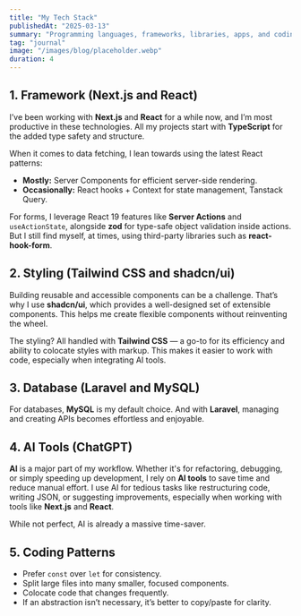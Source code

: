 ```yaml
---
title: "My Tech Stack"
publishedAt: "2025-03-13"
summary: "Programming languages, frameworks, libraries, apps, and coding philosopy I use to build and run a website, application, or any project."
tag: "journal"
image: "/images/blog/placeholder.webp"
duration: 4
---
```


## 1. Framework (Next.js and React)

I’ve been working with **Next.js** and **React** for a while now, and I’m most productive in these technologies. All my projects start with **TypeScript** for the added type safety and structure.

When it comes to data fetching, I lean towards using the latest React patterns:

- **Mostly:** Server Components for efficient server-side rendering.
- **Occasionally:** React hooks + Context for state management, Tanstack Query.

For forms, I leverage React 19 features like **Server Actions** and `useActionState`, alongside **zod** for type-safe object validation inside actions. But I still find myself, at times, using third-party libraries such as **react-hook-form**.

## 2. Styling (Tailwind CSS and shadcn/ui)

Building reusable and accessible components can be a challenge. That’s why I use **shadcn/ui**, which provides a well-designed set of extensible components. This helps me create flexible components without reinventing the wheel.

The styling? All handled with **Tailwind CSS** — a go-to for its efficiency and ability to colocate styles with markup. This makes it easier to work with code, especially when integrating AI tools.

## 3. Database (Laravel and MySQL)

For databases, **MySQL** is my default choice. And with **Laravel**, managing and creating APIs becomes effortless and enjoyable.

## 4. AI Tools (ChatGPT)

**AI** is a major part of my workflow. Whether it's for refactoring, debugging, or simply speeding up development, I rely on **AI tools** to save time and reduce manual effort. I use AI for tedious tasks like restructuring code, writing JSON, or suggesting improvements, especially when working with tools like **Next.js** and **React**.

While not perfect, AI is already a massive time-saver.

## 5. Coding Patterns

- Prefer `const` over `let` for consistency.
- Split large files into many smaller, focused components.
- Colocate code that changes frequently.
- If an abstraction isn’t necessary, it’s better to copy/paste for clarity.
